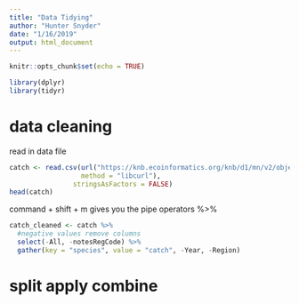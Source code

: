 ```yaml
---
title: "Data Tidying"
author: "Hunter Snyder"
date: "1/16/2019"
output: html_document
---
```


```r
knitr::opts_chunk$set(echo = TRUE)
```

```r
library(dplyr)
library(tidyr)
```



# data cleaning
read in data file 
```r
catch <- read.csv(url("https://knb.ecoinformatics.org/knb/d1/mn/v2/object/df35b.302.1",
                  method = "libcurl"),
                stringsAsFactors = FALSE)
head(catch)
```

 command + shift + m gives you the pipe operators %>% 

 
```r

catch_cleaned <- catch %>% 
  #negative values remove columns
  select(-All, -notesRegCode) %>% 
  gather(key = "species", value = "catch", -Year, -Region)

```
 
# split apply combine


